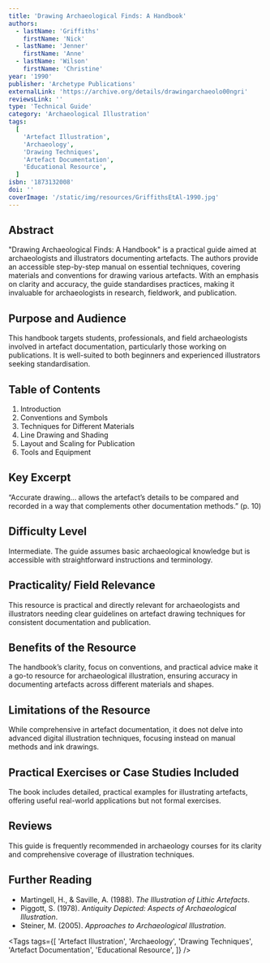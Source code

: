 ```yaml
---
title: 'Drawing Archaeological Finds: A Handbook'
authors:
  - lastName: 'Griffiths'
    firstName: 'Nick'
  - lastName: 'Jenner'
    firstName: 'Anne'
  - lastName: 'Wilson'
    firstName: 'Christine'
year: '1990'
publisher: 'Archetype Publications'
externalLink: 'https://archive.org/details/drawingarchaeolo00ngri'
reviewsLink: ''
type: 'Technical Guide'
category: 'Archaeological Illustration'
tags:
  [
    'Artefact Illustration',
    'Archaeology',
    'Drawing Techniques',
    'Artefact Documentation',
    'Educational Resource',
  ]
isbn: '1873132008'
doi: ''
coverImage: '/static/img/resources/GriffithsEtAl-1990.jpg'
---
```


## Abstract

"Drawing Archaeological Finds: A Handbook" is a practical guide aimed at archaeologists and illustrators documenting artefacts. The authors provide an accessible step-by-step manual on essential techniques, covering materials and conventions for drawing various artefacts. With an emphasis on clarity and accuracy, the guide standardises practices, making it invaluable for archaeologists in research, fieldwork, and publication.

## Purpose and Audience

This handbook targets students, professionals, and field archaeologists involved in artefact documentation, particularly those working on publications. It is well-suited to both beginners and experienced illustrators seeking standardisation.

## Table of Contents

1. Introduction
2. Conventions and Symbols
3. Techniques for Different Materials
4. Line Drawing and Shading
5. Layout and Scaling for Publication
6. Tools and Equipment

## Key Excerpt

“Accurate drawing... allows the artefact’s details to be compared and recorded in a way that complements other documentation methods.” (p. 10)

## Difficulty Level

Intermediate. The guide assumes basic archaeological knowledge but is accessible with straightforward instructions and terminology.

## Practicality/ Field Relevance

This resource is practical and directly relevant for archaeologists and illustrators needing clear guidelines on artefact drawing techniques for consistent documentation and publication.

## Benefits of the Resource

The handbook’s clarity, focus on conventions, and practical advice make it a go-to resource for archaeological illustration, ensuring accuracy in documenting artefacts across different materials and shapes.

## Limitations of the Resource

While comprehensive in artefact documentation, it does not delve into advanced digital illustration techniques, focusing instead on manual methods and ink drawings.

## Practical Exercises or Case Studies Included

The book includes detailed, practical examples for illustrating artefacts, offering useful real-world applications but not formal exercises.

## Reviews

This guide is frequently recommended in archaeology courses for its clarity and comprehensive coverage of illustration techniques.

## Further Reading

- Martingell, H., & Saville, A. (1988). _The Illustration of Lithic Artefacts_.
- Piggott, S. (1978). _Antiquity Depicted: Aspects of Archaeological Illustration_.
- Steiner, M. (2005). _Approaches to Archaeological Illustration_.

<Tags
  tags={[
    'Artefact Illustration',
    'Archaeology',
    'Drawing Techniques',
    'Artefact Documentation',
    'Educational Resource',
  ]}
/>
